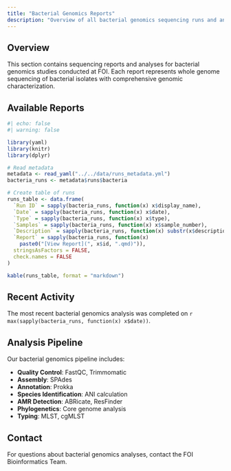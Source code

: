 ```yaml
---
title: "Bacterial Genomics Reports"
description: "Overview of all bacterial genomics sequencing runs and analysis reports"
---
```


## Overview

This section contains sequencing reports and analyses for bacterial genomics studies conducted at FOI. Each report represents whole genome sequencing of bacterial isolates with comprehensive genomic characterization.

## Available Reports

```r
#| echo: false
#| warning: false

library(yaml)
library(knitr)
library(dplyr)

# Read metadata
metadata <- read_yaml("../../data/runs_metadata.yml")
bacteria_runs <- metadata$runs$bacteria

# Create table of runs
runs_table <- data.frame(
  `Run ID` = sapply(bacteria_runs, function(x) x$display_name),
  `Date` = sapply(bacteria_runs, function(x) x$date),
  `Type` = sapply(bacteria_runs, function(x) x$type),
  `Samples` = sapply(bacteria_runs, function(x) x$sample_number),
  `Description` = sapply(bacteria_runs, function(x) substr(x$description, 1, 50)),
  `Report` = sapply(bacteria_runs, function(x) 
    paste0("[View Report](", x$id, ".qmd)")),
  stringsAsFactors = FALSE,
  check.names = FALSE
)

kable(runs_table, format = "markdown")
```

## Recent Activity

The most recent bacterial genomics analysis was completed on `r max(sapply(bacteria_runs, function(x) x$date))`.

## Analysis Pipeline

Our bacterial genomics pipeline includes:

- **Quality Control**: FastQC, Trimmomatic
- **Assembly**: SPAdes
- **Annotation**: Prokka
- **Species Identification**: ANI calculation
- **AMR Detection**: ABRicate, ResFinder
- **Phylogenetics**: Core genome analysis
- **Typing**: MLST, cgMLST

## Contact

For questions about bacterial genomics analyses, contact the FOI Bioinformatics Team.
